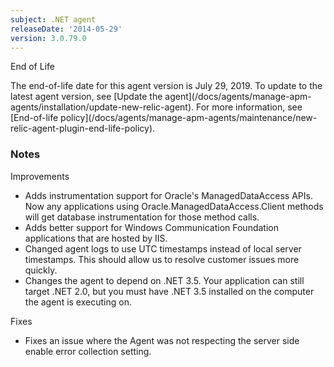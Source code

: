 ```yaml
---
subject: .NET agent
releaseDate: '2014-05-29'
version: 3.0.79.0
---
```


End of Life

<Callout variant="important">
  The end-of-life date for this agent version is July 29, 2019. To update to the latest agent version, see [Update the agent](/docs/agents/manage-apm-agents/installation/update-new-relic-agent). For more information, see [End-of-life policy](/docs/agents/manage-apm-agents/maintenance/new-relic-agent-plugin-end-life-policy).
</Callout>

### Notes

Improvements

* Adds instrumentation support for Oracle's ManagedDataAccess APIs. Now any applications using Oracle.ManagedDataAccess.Client methods will get database instrumentation for those method calls.
* Adds better support for Windows Communication Foundation applications that are hosted by IIS.
* Changed agent logs to use UTC timestamps instead of local server timestamps. This should allow us to resolve customer issues more quickly.
* Changes the agent to depend on .NET 3.5. Your application can still target .NET 2.0, but you must have .NET 3.5 installed on the computer the agent is executing on.

Fixes

* Fixes an issue where the Agent was not respecting the server side enable error collection setting.
